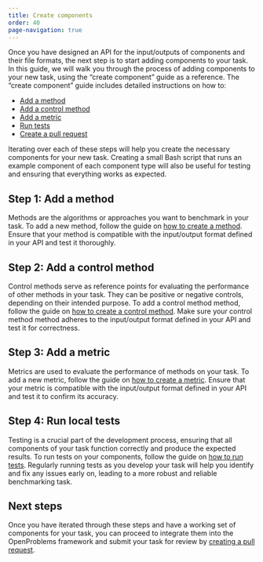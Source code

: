 ```yaml
---
title: Create components
order: 40
page-navigation: true
---
```




Once you have designed an API for the input/outputs of components and
their file formats, the next step is to start adding components to your
task. In this guide, we will walk you through the process of adding
components to your new task, using the “create component” guide as a
reference. The “create component” guide includes detailed instructions
on how to:

-   [Add a method](#step-1-add-a-method)
-   [Add a control method](#step-2-add-a-control-method)
-   [Add a metric](#step-3-add-a-metric)
-   [Run tests](#step-4-run-local-tests)
-   [Create a pull request](#next-steps)

Iterating over each of these steps will help you create the necessary
components for your new task. Creating a small Bash script that runs an
example component of each component type will also be useful for testing
and ensuring that everything works as expected.

## Step 1: Add a method

Methods are the algorithms or approaches you want to benchmark in your
task. To add a new method, follow the guide on [how to create a
method](../create_component/add_a_method.qmd). Ensure that your method
is compatible with the input/output format defined in your API and test
it thoroughly.

## Step 2: Add a control method

Control methods serve as reference points for evaluating the performance
of other methods in your task. They can be positive or negative
controls, depending on their intended purpose. To add a control method
method, follow the guide on [how to create a control
method](../create_component/add_a_control.qmd). Make sure your control
method method adheres to the input/output format defined in your API and
test it for correctness.

## Step 3: Add a metric

Metrics are used to evaluate the performance of methods on your task. To
add a new metric, follow the guide on [how to create a
metric](../create_component/add_a_metric.qmd). Ensure that your metric
is compatible with the input/output format defined in your API and test
it to confirm its accuracy.

## Step 4: Run local tests

Testing is a crucial part of the development process, ensuring that all
components of your task function correctly and produce the expected
results. To run tests on your components, follow the guide on [how to
run tests](../create_component/run_tests.qmd). Regularly running tests
as you develop your task will help you identify and fix any issues early
on, leading to a more robust and reliable benchmarking task.

## Next steps

Once you have iterated through these steps and have a working set of
components for your task, you can proceed to integrate them into the
OpenProblems framework and submit your task for review by [creating a
pull request](../create_component/create_pull_request.qmd).

